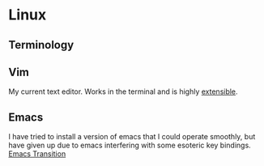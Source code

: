 =Linux=

== Terminology ==

== Vim ==
My current text editor. Works in the terminal and is highly
[[extensible]]. 

== Emacs ==
I have tried to install a version of emacs that I could
operate smoothly, but have given up due to emacs interfering
with some esoteric key bindings.
[[emacs_transition|Emacs Transition]]



